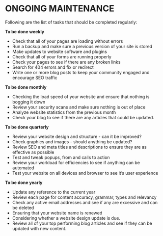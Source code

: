 # **ONGOING MAINTENANCE**

Following are the list of tasks that should be completed regularly:

**To be done weekly**

- Check that all of your pages are loading without errors
- Run a backup and make sure a previous version of your site is stored
- Make updates to website software and plugins
- Check that all of your forms are running properly
- Check your pages to see if there are any broken links
- Search for 404 errors and fix or redirect
- Write one or more blog posts to keep your community engaged and encourage SEO traffic

**To be done monthly**

- Checking the load speed of your website and ensure that nothing is bogging it down
- Review your security scans and make sure nothing is out of place
- Analyze website statistics from the previous month
- Check your blog to see if there are any articles that could be updated.

**To be done quarterly**

- Review your website design and structure - can it be improved?
- Check graphics and images - should anything be updated?
- Review SEO and meta titles and descriptions to ensure they are as effective as possible
- Test and tweak popups, from and calls to action
- Review your workload for efficiencies to see if anything can be automated
- Test your website on all devices and browser to see it’s user experience

**To be done yearly**

- Update any reference to the current year
- Review each page for content accuracy, grammar, types and relevancy
- Check any active email addresses and see if any are excessive and can be deleted
- Ensuring that your website name is renewed
- Considering whether a website design update is due.
- Review all of your top performing blog articles and see if they can be updated with new content.